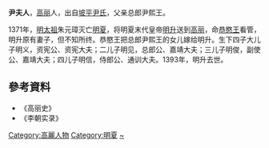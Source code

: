 '''尹夫人'''，[[高丽|高丽]]人，出自[[坡平尹氏|坡平尹氏]]，父亲总郎尹熙王。

1371年，[[明太祖|明太祖]]朱元璋灭亡[[明夏|明夏]]，将明夏末代皇帝[[明升|明升]]送到[[高丽|高丽]]，命[[恭愍王|恭愍王]]看管，明升原有妻子，但不知所终。恭愍王把总郎尹熙王的女儿嫁给明升。生下四子大儿子明义，资宪公、资宪大夫；二儿子明见，总郎公、嘉靖大夫；三儿子明俊，副使公、嘉靖大夫；四儿子明信，侍郎公、通训大夫。1393年，明升去世。

==參考資料==
*《高丽史》
*《李朝实录》

{{元末群雄皇后}}

{{DEFAULTSORT:Y}}
[[Category:高麗人物|Category:高麗人物]]
[[Category:明夏|Category:明夏]]
[[Category:坡平尹氏|~]]